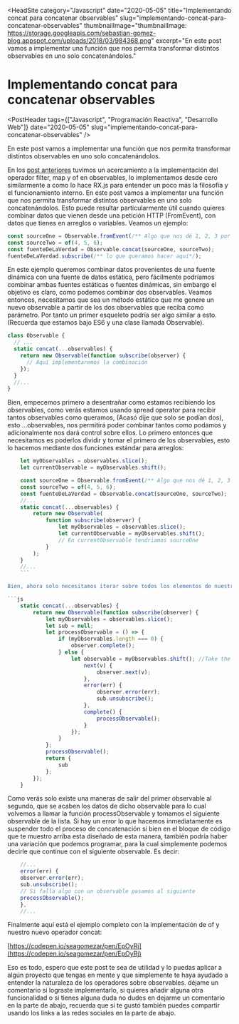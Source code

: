 
<HeadSite
  category="Javascript"
  date="2020-05-05"
  title="Implementando concat para concatenar observables"
  slug="implementando-concat-para-concatenar-observables"
  thumbnailImage="thumbnailImage: https://storage.googleapis.com/sebastian-gomez-blog.appspot.com/uploads/2018/03/984368.png"
  excerpt="En este post vamos a implementar una función que nos permita transformar distintos observables en uno solo concatenándolos."
></HeadSite>

# Implementando concat para concatenar observables

<PostHeader
  tags={["Javascript", "Programación Reactiva", "Desarrollo Web"]}
  date="2020-05-05"
  slug="implementando-concat-para-concatenar-observables"
/>

En este post vamos a implementar una función que nos permita transformar distintos observables en uno solo concatenándolos.

En los [post anteriores](https://www.sebastian-gomez.com/implementando-map-como-operador-en-observables/) tuvimos un acercamiento a la implementación del operador filter, map y of en observables, lo implementamos desde cero similarmente a como lo hace RX.js para entender un poco más la filosofía y el funcionamiento interno. En este post vamos a implementar una función que nos permita transformar distintos observables en uno solo concatenándolos. Esto puede resultar particularmente útil cuando quieres combinar datos que vienen desde una petición HTTP (FromEvent), con datos que tienes en arreglos o variables. Veamos un ejemplo:

```js
const sourceOne = Observable.fromEvent(/** Algo que nos dé 1, 2, 3 por ejemplo*/);
const sourceTwo = of(4, 5, 6);
const fuenteDeLaVerdad = Observable.concat(sourceOne, sourceTwo);
fuenteDeLaVerdad.subscribe(/** lo que queramos hacer aquí*/);
```

En este ejemplo queremos combinar datos provenientes de una fuente dinámica con una fuente de datos estática, pero fácilmente podríamos combinar ambas fuentes estáticas o fuentes dinámicas, sin embargo el objetivo es claro, como podemos combinar dos observables. Veamos entonces, necesitamos que sea un método estático que me genere un nuevo observable a partir de los dos observables que reciba como parámetro. Por tanto un primer esqueleto podría ser algo similar a esto. (Recuerda que estamos bajo ES6 y una clase llamada Observable).

```js
class Observable {
  // ...
  static concat(...observables) {
    return new Observable(function subscribe(observer) {
      // Aquí implementaremos la combinación
    });
  }
  //...
}
```

Bien, empecemos primero a desentrañar como estamos recibiendo los observables, como verás estamos usando spread operator para recibir tantos observables como queramos, (Acasó dije que solo se podían dos), esto …observables, nos permitirá poder combinar tantos como podamos y adicionalmente nos dará control sobre ellos. Lo primero entonces que necesitamos es poderlos dividir y tomar el primero de los observables, esto lo hacemos mediante dos funciones estándar para arreglos:

````js
    let myObservables = observables.slice();
    let currentObservable = myObservables.shift();

    const sourceOne = Observable.fromEvent(/** Algo que nos dé 1, 2, 3 por ejemplo*/);
    const sourceTwo = of(4, 5, 6);
    const fuenteDeLaVerdad = Observable.concat(sourceOne, sourceTwo);
    //...
    static concat(...observables) {
        return new Observable(
            function subscribe(observer) {
                let myObservables = observables.slice();
                let currentObservable = myObservables.shift();
                // En currentObservable tendriamos sourceOne
            }
        );
    }
    //...
    ```

Bien, ahora solo necesitamos iterar sobre todos los elementos de nuestro observable y posteriormente cuando se acaben los elementos de este observable precipitarnos con el siguiente hasta que ya no queden más observables. Vamos usar recursividad esta vez porque nos permitirá implementar la misma lógica a través de los observables.

```js
    static concat(...observables) {
        return new Observable(function subscribe(observer) {
            let myObservables = observables.slice();
            let sub = null;
            let processObservable = () => {
                if (myObservables.length === 0) {
                    observer.complete();
                } else {
                    let observable = myObservables.shift(); //Take the next observable in the params.sub = observable.subscribe({
                        next(v) {
                            observer.next(v);
                        },
                        error(err) {
                            observer.error(err);
                            sub.unsubscribe();
                        },
                        complete() {
                            processObservable();
                        }
                    });
                }
            };
            processObservable();
            return {
                sub
            };
        });
    }
````

Como verás solo existe una maneras de salir del primer observable al segundo, que se acaben los datos de dicho observable para lo cual volvemos a llamar la función processObservable y tomamos el siguiente observable de la lista. Si hay un error lo que hacemos inmediatamente es suspender todo el proceso de concatenación si bien en el bloque de código que te muestro arriba esta diseñado de esta manera, también podría haber una variación que podemos programar, para la cual simplemente podemos decirle que continue con el siguiente observable. Es decir:

```js
    //...
    error(err) {
    observer.error(err);
    sub.unsubscribe();
    // Si falla algo con un observable pasamos al siguiente
    processObservable();
    },
    //...
```

Finalmente aquí está el ejemplo completo con la implementación de of y nuestro nuevo operador concat:

[https://codepen.io/seagomezar/pen/EpOyRj](https://codepen.io/seagomezar/pen/EpOyRj)

Eso es todo, espero que este post te sea de utilidad y lo puedas aplicar a algún proyecto que tengas en mente y que simplemente te haya ayudado a entender la naturaleza de los operadores sobre observables. déjame un comentario si lograste implementarlo, si quieres añadir alguna otra funcionalidad o si tienes alguna duda no dudes en dejarme un comentario en la parte de abajo, recuerda que si te gustó también puedes compartir usando los links a las redes sociales en la parte de abajo.

<Discuss slug="implementando-concat-para-concatenar-observables" />

